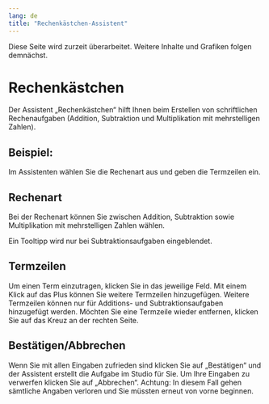 ```yaml
---
lang: de
title: "Rechenkästchen-Assistent"
---
```


::: {.callout-caution}
Diese Seite wird zurzeit überarbeitet. Weitere Inhalte und Grafiken folgen demnächst.
:::

# Rechenkästchen 

Der Assistent „Rechenkästchen“ hilft Ihnen beim Erstellen von schriftlichen Rechenaufgaben (Addition, Subtraktion und Multiplikation mit mehrstelligen Zahlen). 

## Beispiel:
 
Im Assistenten wählen Sie die Rechenart aus und geben die Termzeilen ein.

## Rechenart
 
Bei der Rechenart können Sie zwischen Addition, Subtraktion sowie Multiplikation mit mehrstelligen Zahlen wählen. 

::: {.callout-note}
Ein Tooltipp wird nur bei Subtraktionsaufgaben eingeblendet. 
:::

## Termzeilen
 
Um einen Term einzutragen, klicken Sie in das jeweilige Feld. Mit einem Klick auf das Plus können Sie weitere Termzeilen hinzugefügen. Weitere Termzeilen können nur für Additions- und Subtraktionsaufgaben hinzugefügt werden. Möchten Sie eine Termzeile wieder entfernen, klicken Sie auf das Kreuz an der rechten Seite.

## Bestätigen/Abbrechen

Wenn Sie mit allen Eingaben zufrieden sind klicken Sie auf „Bestätigen“ und der Assistent erstellt die Aufgabe im Studio für Sie. Um Ihre Eingaben zu verwerfen klicken Sie auf „Abbrechen“. Achtung: In diesem Fall gehen sämtliche Angaben verloren und Sie müssten erneut von vorne beginnen.